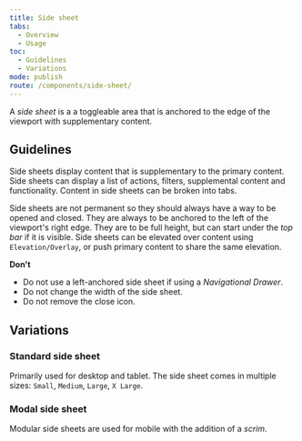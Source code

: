 ```yaml
---
title: Side sheet
tabs:
  - Overview
  - Usage
toc:
  - Guidelines
  - Variations
mode: publish
route: /components/side-sheet/
---
```


A _side sheet_ is a a toggleable area that is anchored to the edge of the viewport with supplementary content.

<!--One to two sentences as an introduction to the component-->

## Guidelines

<!--List how to use it, sizes, widths, grid interactions, color allowances -->

Side sheets display content that is supplementary to the primary content. Side sheets can display a list of actions, filters, supplemental content and functionality. Content in side sheets can be broken into tabs.

Side sheets are not permanent so they should always have a way to be opened and closed. They are always to be anchored to the left of the viewport's right edge. They are to be full height, but can start under the _top bar_ if it is visible. Side sheets can be elevated over content using `Elevation/Overlay`, or push primary content to share the same elevation.

**Don't**

<!--Bullet point list if needed -->

- Do not use a left-anchored side sheet if using a _Navigational Drawer_.
- Do not change the width of the side sheet.
- Do not remove the close icon.

## Variations

<!--One ### heading per frame in Figma, explaining each component in that frame. One 'content' section per variation if needed -->

<FigmaImage
  url="https://www.figma.com/file/0bGXR2sCwMVSDNyyzu5BXrO5/UI%E2%80%94User-Interface?node-id=2822%3A169"
  alt="Figma design for side sheet"
/>

### Standard side sheet

Primarily used for desktop and tablet. The side sheet comes in multiple sizes: `Small`, `Medium`, `Large`, `X Large`.

### Modal side sheet

Modular side sheets are used for mobile with the addition of a _scrim_.
